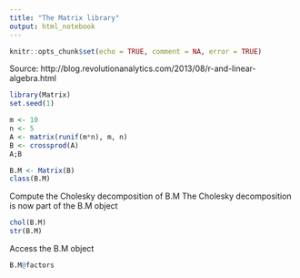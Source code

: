 ```yaml
---
title: "The Matrix library"
output: html_notebook
---
```


```r
knitr::opts_chunk$set(echo = TRUE, comment = NA, error = TRUE)
```


Source: http://blog.revolutionanalytics.com/2013/08/r-and-linear-algebra.html


```r
library(Matrix)
set.seed(1)

m <- 10
n <- 5
A <- matrix(runif(m*n), m, n)
B <- crossprod(A)
A;B

```

```r
B.M <- Matrix(B)
class(B.M)

```

Compute the Cholesky decomposition of B.M
The Cholesky decomposition is now part of the B.M object

```r
chol(B.M)
str(B.M)

```

Access the B.M object
```r
B.M@factors
```

